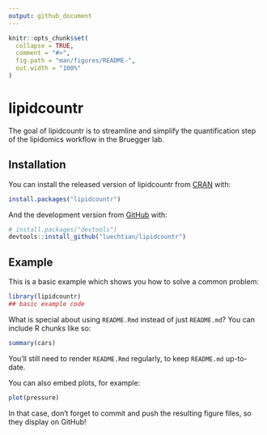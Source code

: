 ```yaml
---
output: github_document
---
```


<!-- README.md is generated from README.Rmd. Please edit that file -->

```r
knitr::opts_chunk$set(
  collapse = TRUE,
  comment = "#>",
  fig.path = "man/figures/README-",
  out.width = "100%"
)
```

# lipidcountr

<!-- badges: start -->
<!-- badges: end -->

The goal of lipidcountr is to streamline and simplify the quantification step of
the lipidomics workflow in the Bruegger lab.

## Installation

You can install the released version of lipidcountr from [CRAN](https://CRAN.R-project.org) with:

``` r
install.packages("lipidcountr")
```

And the development version from [GitHub](https://github.com/) with:

``` r
# install.packages("devtools")
devtools::install_github("luechtian/lipidcountr")
```
## Example

This is a basic example which shows you how to solve a common problem:

```r
library(lipidcountr)
## basic example code
```

What is special about using `README.Rmd` instead of just `README.md`? You can include R chunks like so:

```r
summary(cars)
```

You'll still need to render `README.Rmd` regularly, to keep `README.md` up-to-date.

You can also embed plots, for example:

```r
plot(pressure)
```

In that case, don't forget to commit and push the resulting figure files, so they display on GitHub!

